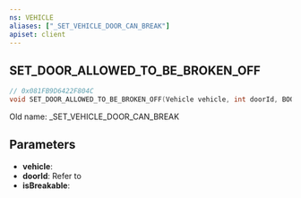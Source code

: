 ```yaml
---
ns: VEHICLE
aliases: ["_SET_VEHICLE_DOOR_CAN_BREAK"]
apiset: client
---
```

## SET_DOOR_ALLOWED_TO_BE_BROKEN_OFF

```c
// 0x081FB9D6422F804C
void SET_DOOR_ALLOWED_TO_BE_BROKEN_OFF(Vehicle vehicle, int doorId, BOOL isBreakable);
```

Old name: _SET_VEHICLE_DOOR_CAN_BREAK

## Parameters
* **vehicle**:
* **doorId**: Refer to <Enum name="eDoorId" />
* **isBreakable**: